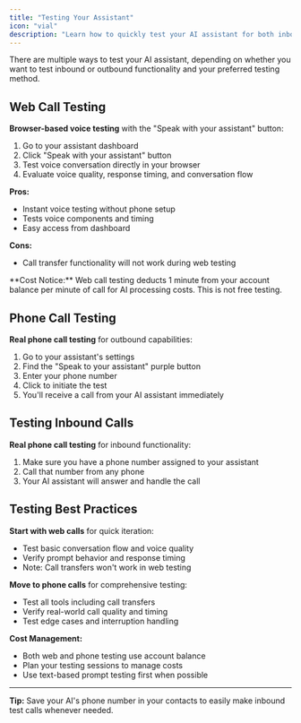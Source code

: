 ```yaml
---
title: "Testing Your Assistant"
icon: "vial"
description: "Learn how to quickly test your AI assistant for both inbound and outbound calls"
---
```


There are multiple ways to test your AI assistant, depending on whether you want to test inbound or outbound functionality and your preferred testing method.

## Web Call Testing

**Browser-based voice testing** with the "Speak with your assistant" button:

1. Go to your assistant dashboard
2. Click "Speak with your assistant" button  
3. Test voice conversation directly in your browser
4. Evaluate voice quality, response timing, and conversation flow

**Pros:**
- Instant voice testing without phone setup
- Tests voice components and timing
- Easy access from dashboard

**Cons:**
- Call transfer functionality will not work during web testing

<Warning>
**Cost Notice:** Web call testing deducts 1 minute from your account balance per minute of call for AI processing costs. This is not free testing.
</Warning>

## Phone Call Testing

**Real phone call testing** for outbound capabilities:

1. Go to your assistant's settings
2. Find the "Speak to your assistant" purple button
3. Enter your phone number
4. Click to initiate the test
5. You'll receive a call from your AI assistant immediately

## Testing Inbound Calls

**Real phone call testing** for inbound functionality:

1. Make sure you have a phone number assigned to your assistant
2. Call that number from any phone
3. Your AI assistant will answer and handle the call

## Testing Best Practices

**Start with web calls** for quick iteration:
- Test basic conversation flow and voice quality
- Verify prompt behavior and response timing
- Note: Call transfers won't work in web testing

**Move to phone calls** for comprehensive testing:
- Test all tools including call transfers
- Verify real-world call quality and timing
- Test edge cases and interruption handling

**Cost Management:**
- Both web and phone testing use account balance
- Plan your testing sessions to manage costs
- Use text-based prompt testing first when possible

---

**Tip:** Save your AI's phone number in your contacts to easily make inbound test calls whenever needed.
